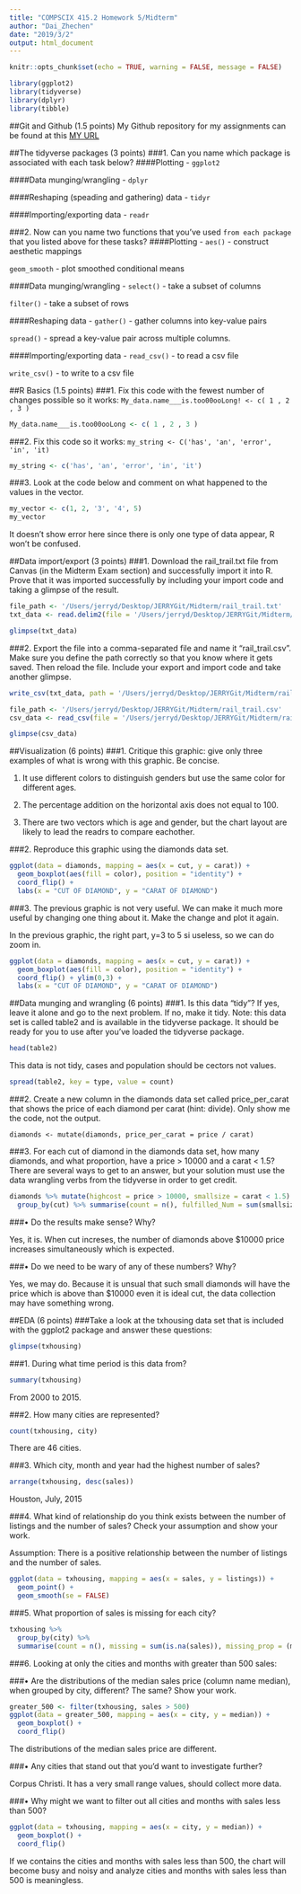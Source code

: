 ```yaml
---
title: "COMPSCIX 415.2 Homework 5/Midterm"
author: "Dai_Zhechen"
date: "2019/3/2"
output: html_document
---
```


```r
knitr::opts_chunk$set(echo = TRUE, warning = FALSE, message = FALSE)
```

```r
library(ggplot2)
library(tidyverse)
library(dplyr)
library(tibble)
```
##Git and Github (1.5 points)
My Github repository for my assignments can be found at this [MY URL](https://github.com/zhechendai/compscix-415-2-assignments)

##The tidyverse packages (3 points)
###1. Can you name which package is associated with each task below?
####Plotting -
`ggplot2`

####Data munging/wrangling -
`dplyr`

####Reshaping (speading and gathering) data - 
`tidyr`

####Importing/exporting data -
`readr`

###2. Now can you name two functions that you’ve used `from each package` that you listed above for these tasks?
####Plotting -
`aes()` - construct aesthetic mappings

`geom_smooth` - plot smoothed conditional means

####Data munging/wrangling - 
`select()` - take a subset of columns

`filter()` - take a subset of rows

####Reshaping data - 
`gather()` - gather columns into key-value pairs

`spread()` - spread a key-value pair across multiple columns.

####Importing/exporting data -
`read_csv()` - to read a csv file

`write_csv()` - to write to a csv file

##R Basics (1.5 points)
###1. Fix this code with the fewest number of changes possible so it works:
`My_data.name___is.too00ooLong! <- c( 1 , 2 , 3 )`
```r
My_data.name___is.too00ooLong <- c( 1 , 2 , 3 )
```

###2. Fix this code so it works:
`my_string <- C('has', 'an', 'error', 'in', 'it)`
```r
my_string <- c('has', 'an', 'error', 'in', 'it')
```


###3. Look at the code below and comment on what happened to the values in the vector.
```r
my_vector <- c(1, 2, '3', '4', 5) 
my_vector
```

It doesn't show error here since there is only one type of data appear, R won't be confused.

##Data import/export (3 points)
###1. Download the rail_trail.txt file from Canvas (in the Midterm Exam section) and successfully import it into R. Prove that it was imported successfully by including your import code and taking a glimpse of the result.
```r
file_path <- '/Users/jerryd/Desktop/JERRYGit/Midterm/rail_trail.txt'
txt_data <- read.delim2(file = '/Users/jerryd/Desktop/JERRYGit/Midterm/rail_trail.txt', sep = "|")
```
```r
glimpse(txt_data)
```

###2. Export the file into a comma-separated file and name it “rail_trail.csv”. Make sure you define the path correctly so that you know where it gets saved. Then reload the file. Include your export and import code and take another glimpse.
```r
write_csv(txt_data, path = '/Users/jerryd/Desktop/JERRYGit/Midterm/rail_trail.csv')
```
```r
file_path <- '/Users/jerryd/Desktop/JERRYGit/Midterm/rail_trail.csv'
csv_data <- read_csv(file = '/Users/jerryd/Desktop/JERRYGit/Midterm/rail_trail.csv')
```
```r
glimpse(csv_data)
```

##Visualization (6 points)
###1. Critique this graphic: give only three examples of what is wrong with this graphic. Be concise.

1. It use different colors to distinguish genders but use the same color for different ages.

2. The percentage addition on the horizontal axis does not equal to 100.

3. There are two vectors which is age and gender, but the chart layout are likely to lead the readrs to compare eachother.

###2. Reproduce this graphic using the diamonds data set.
```r
ggplot(data = diamonds, mapping = aes(x = cut, y = carat)) +
  geom_boxplot(aes(fill = color), position = "identity") +
  coord_flip() +
  labs(x = "CUT OF DIAMOND", y = "CARAT OF DIAMOND")
```

###3. The previous graphic is not very useful. We can make it much more useful by changing one thing about it. Make the change and plot it again.

In the previous graphic, the right part, y=3 to 5 si useless, so we can do zoom in.
```r
ggplot(data = diamonds, mapping = aes(x = cut, y = carat)) +
  geom_boxplot(aes(fill = color), position = "identity") +
  coord_flip() + ylim(0,3) +
  labs(x = "CUT OF DIAMOND", y = "CARAT OF DIAMOND")
```

##Data munging and wrangling (6 points)
###1. Is this data “tidy”? If yes, leave it alone and go to the next problem. If no, make it tidy. Note: this data set is called table2 and is available in the tidyverse package. It should be ready for you to use after you’ve loaded the tidyverse package.
```r
head(table2)
```

This data is not tidy, cases and population should be cectors not values.

```r
spread(table2, key = type, value = count)
```

###2. Create a new column in the diamonds data set called price_per_carat that shows the price of each diamond per carat (hint: divide). Only show me the code, not the output.

`diamonds <- mutate(diamonds, price_per_carat = price / carat)`

###3. For each cut of diamond in the diamonds data set, how many diamonds, and what proportion, have a price > 10000 and a carat < 1.5? There are several ways to get to an answer, but your solution must use the data wrangling verbs from the tidyverse in order to get credit.

```r
diamonds %>% mutate(highcost = price > 10000, smallsize = carat < 1.5) %>% 
  group_by(cut) %>% summarise(count = n(), fulfilled_Num = sum(smallsize & highcost), prop = (fulfilled_Num / count) * 100) 
```

###• Do the results make sense? Why?

Yes, it is. When cut increses, the number of diamonds above $10000 price increases simultaneously which is expected.

###• Do we need to be wary of any of these numbers? Why?

Yes, we may do. Because it is unsual that such small diamonds will have the price which is above than $10000 even it is ideal cut, the data collection may have something wrong.

##EDA (6 points)
###Take a look at the txhousing data set that is included with the ggplot2 package and answer these questions:
```r
glimpse(txhousing)
```

###1. During what time period is this data from?
```r
summary(txhousing)
```

From 2000 to 2015.

###2. How many cities are represented?
```r
count(txhousing, city)
```

There are 46 cities.

###3. Which city, month and year had the highest number of sales?

```r
arrange(txhousing, desc(sales))
```

Houston, July, 2015

###4. What kind of relationship do you think exists between the number of listings and the number of sales? Check your assumption and show your work.

Assumption: There is a positive relationship between the number of listings and the number of sales.
```r
ggplot(data = txhousing, mapping = aes(x = sales, y = listings)) +
  geom_point() + 
  geom_smooth(se = FALSE)
```

###5. What proportion of sales is missing for each city?

```r
txhousing %>%
  group_by(city) %>%
  summarise(count = n(), missing = sum(is.na(sales)), missing_prop = (missing / count) * 100) 
```

###6. Looking at only the cities and months with greater than 500 sales:

###• Are the distributions of the median sales price (column name median), when grouped by city, different? The same? Show your work.

```r
greater_500 <- filter(txhousing, sales > 500)
ggplot(data = greater_500, mapping = aes(x = city, y = median)) + 
  geom_boxplot() +
  coord_flip()
```

The distributions of the median sales price are different.

###• Any cities that stand out that you’d want to investigate further?

Corpus Christi. It has a very small range values, should collect more data.

###• Why might we want to filter out all cities and months with sales less than 500?

```r
ggplot(data = txhousing, mapping = aes(x = city, y = median)) + 
  geom_boxplot() +
  coord_flip()
```

If we contains the cities and months with sales less than 500, the chart will become busy and noisy and analyze cities and months with sales less than 500 is meaningless.

